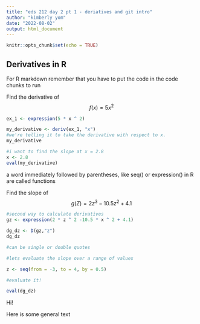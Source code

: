 ```yaml
---
title: "eds 212 day 2 pt 1 - deriatives and git intro"
author: "kimberly yom"
date: "2022-08-02"
output: html_document
---
```


```r
knitr::opts_chunk$set(echo = TRUE)
```

## Derivatives in R
For R markdown remember that you have to put the code in the code chunks to run

Find the derivative of $$f(x) = 5x^2$$

```r
ex_1 <- expression(5 * x ^ 2)

my_derivative <- deriv(ex_1, "x")
#we're telling it to take the derivative with respect to x.
my_derivative

#i want to find the slope at x = 2.8
x <- 2.8
eval(my_derivative)
```

a word immediately followed by parentheses, like seq() or expression() in R are called functions

Find the slope of $$g(Z) = 2z^3-10.5z^2+4.1$$

```r
#second way to calculate derivatives
gz <- expression(2 * z ^ 2 -10.5 * x ^ 2 + 4.1)

dg_dz <- D(gz,"z")
dg_dz

#can be single or double quotes

#lets evaluate the slope over a range of values

z <- seq(from = -3, to = 4, by = 0.5)

#evaluate it!

eval(dg_dz)
```

Hi!

Here is some general text
